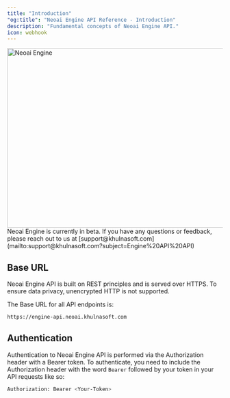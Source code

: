 ```yaml
---
title: "Introduction"
"og:title": "Neoai Engine API Reference - Introduction"
description: "Fundamental concepts of Neoai Engine API."
icon: webhook
---
```


<Frame>
  <img src="/images/engine.png" alt="Neoai Engine" width="800" height="420" />
</Frame>

<Info>
  Neoai Engine is currently in beta. If you have any questions or feedback,
  please reach out to us at
  [support@khulnasoft.com](mailto:support@khulnasoft.com?subject=Engine%20API%20API)
</Info>

## Base URL

Neoai Engine API is built on REST principles and is served over HTTPS. To ensure data privacy, unencrypted HTTP is not supported.

The Base URL for all API endpoints is:

```bash Terminal
https://engine-api.neoai.khulnasoft.com
```

## Authentication

Authentication to Neoai Engine API is performed via the Authorization header with a Bearer token. To authenticate, you need to include the Authorization header with the word `Bearer` followed by your token in your API requests like so:

```bash Terminal
Authorization: Bearer <Your-Token>
```
